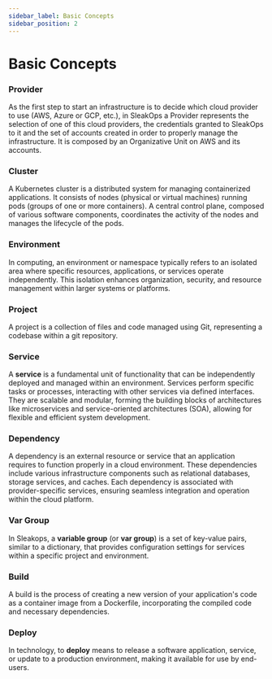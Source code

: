 ```yaml
---
sidebar_label: Basic Concepts
sidebar_position: 2
---
```


# Basic Concepts

### Provider

As the first step to start an infrastructure is to decide which cloud provider to use (AWS, Azure or GCP, etc.), in SleakOps a Provider represents the selection of one of this cloud providers, the credentials granted to SleakOps to it and the set of accounts created in order to properly manage the infrastructure. It is composed by an Organizative Unit on AWS and its accounts. 

### Cluster

A Kubernetes cluster is a distributed system for managing containerized applications. It consists of nodes (physical or virtual machines) running pods (groups of one or more containers). A central control plane, composed of various software components, coordinates the activity of the nodes and manages the lifecycle of the pods.

### Environment

In computing, an environment or namespace typically refers to an isolated area where specific resources, applications, or services operate independently. This isolation enhances organization, security, and resource management within larger systems or platforms.

### Project

A project is a collection of files and code managed using Git, representing a codebase within a git repository. 

### Service

A **service** is a fundamental unit of functionality that can be independently deployed and managed within an environment. Services perform specific tasks or processes, interacting with other services via defined interfaces. They are scalable and modular, forming the building blocks of architectures like microservices and service-oriented architectures (SOA), allowing for flexible and efficient system development.

### Dependency

A dependency is an external resource or service that an application requires to function properly in a cloud environment. These dependencies include various infrastructure components such as relational databases, storage services, and caches. Each dependency is associated with provider-specific services, ensuring seamless integration and operation within the cloud platform.

### Var Group

In Sleakops, a **variable group** (or **var group**) is a set of key-value pairs, similar to a dictionary, that provides configuration settings for services within a specific project and environment. 

### Build

A build is the process of creating a new version of your application's code as a container image from a Dockerfile, incorporating the compiled code and necessary dependencies.

### Deploy

In technology, to **deploy** means to release a software application, service, or update to a production environment, making it available for use by end-users.
